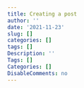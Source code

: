 ```yaml
---
title: Creating a post
author: ''
date: '2021-11-23'
slug: []
categories: []
tags: []
Description: ''
Tags: []
Categories: []
DisableComments: no
---
```

